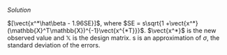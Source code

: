 
\color{blue}

*Solution* 

$[\vect{x^*\hat\beta - 1.96SE}]$, where $SE = s\sqrt{1 +\vect{x^*}(\mathbb{X}^T\mathbb{X})^{-1}\vect{x^{*T}}}$. $\vect{x^*}$ is the new observed value and $\mathbb{X}$ is the design matrix. s is an approximation of $\sigma$, the standard deviation of the errors.

\color{black}

